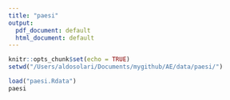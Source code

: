 ```yaml
---
title: "paesi"
output:
  pdf_document: default
  html_document: default
---
```


```r
knitr::opts_chunk$set(echo = TRUE)
setwd("/Users/aldosolari/Documents/mygithub/AE/data/paesi/")
```

```r
load("paesi.Rdata")
paesi
```


